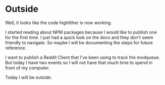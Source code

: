# Outside

Well, it looks like the code highlither is now working.

I started reading about NPM packages because I would like to publish one for the first time. I just had a quick look on the docs and they don't seem friendly to navigate. So maybe I will be documenting the steps for future reference.

I want to publish a Reddit Client that I've been using to track the modqueue. But today I have two events so I will not have that much time to spend in front of my computer.

Today I will be _outside_.
